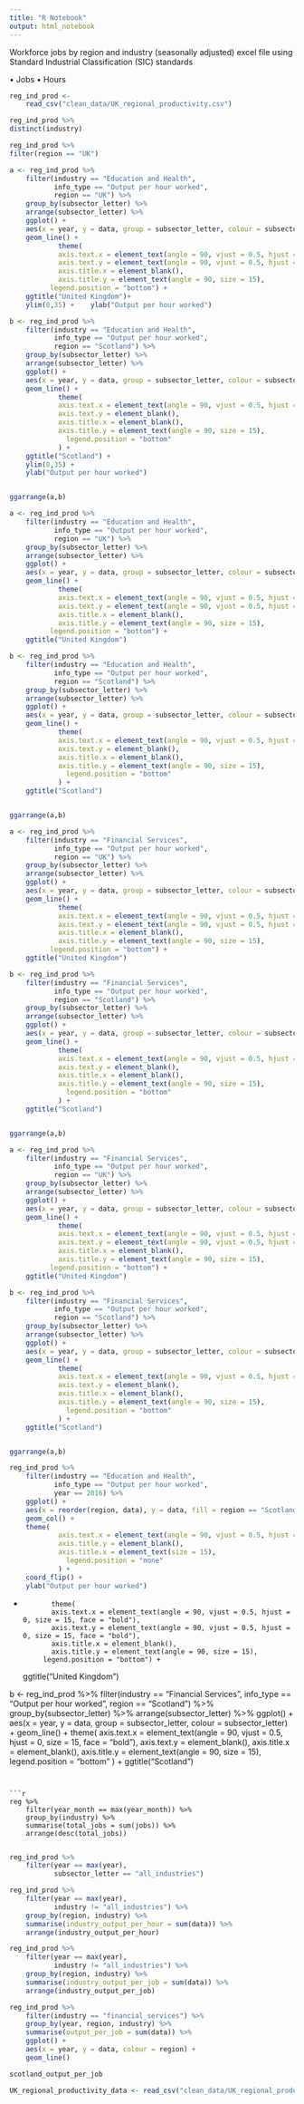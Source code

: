 ```yaml
---
title: "R Notebook"
output: html_notebook
---
```


Workforce jobs by region and industry (seasonally adjusted) excel file using Standard Industrial Classification (SIC) standards

• Jobs
• Hours




```r
reg_ind_prod <-
    read_csv("clean_data/UK_regional_productivity.csv")

reg_ind_prod %>%
distinct(industry)

reg_ind_prod %>%
filter(region == "UK")
```

```r
a <- reg_ind_prod %>%
    filter(industry == "Education and Health",
           info_type == "Output per hour worked",
           region == "UK") %>%
    group_by(subsector_letter) %>%
    arrange(subsector_letter) %>% 
    ggplot() +
    aes(x = year, y = data, group = subsector_letter, colour = subsector_letter) +
    geom_line() +
            theme(
            axis.text.x = element_text(angle = 90, vjust = 0.5, hjust = 0, size = 15, face = "bold"),
            axis.text.y = element_text(angle = 90, vjust = 0.5, hjust = 0, size = 15, face = "bold"),
            axis.title.x = element_blank(),
            axis.title.y = element_text(angle = 90, size = 15),
          legend.position = "bottom") +
    ggtitle("United Kingdom")+
    ylim(0,35) +    ylab("Output per hour worked")

b <- reg_ind_prod %>%
    filter(industry == "Education and Health",
           info_type == "Output per hour worked",
           region == "Scotland") %>%
    group_by(subsector_letter) %>%
    arrange(subsector_letter) %>% 
    ggplot() +
    aes(x = year, y = data, group = subsector_letter, colour = subsector_letter) +
    geom_line() +
            theme(
            axis.text.x = element_text(angle = 90, vjust = 0.5, hjust = 0, size = 15, face = "bold"),
            axis.text.y = element_blank(),
            axis.title.x = element_blank(),
            axis.title.y = element_text(angle = 90, size = 15),
              legend.position = "bottom"
            ) +
    ggtitle("Scotland") +
    ylim(0,35) +
    ylab("Output per hour worked")


ggarrange(a,b)
```
```r
a <- reg_ind_prod %>%
    filter(industry == "Education and Health",
           info_type == "Output per hour worked",
           region == "UK") %>%
    group_by(subsector_letter) %>%
    arrange(subsector_letter) %>% 
    ggplot() +
    aes(x = year, y = data, group = subsector_letter, colour = subsector_letter) +
    geom_line() +
            theme(
            axis.text.x = element_text(angle = 90, vjust = 0.5, hjust = 0, size = 15, face = "bold"),
            axis.text.y = element_text(angle = 90, vjust = 0.5, hjust = 0, size = 15, face = "bold"),
            axis.title.x = element_blank(),
            axis.title.y = element_text(angle = 90, size = 15),
          legend.position = "bottom") +
    ggtitle("United Kingdom")

b <- reg_ind_prod %>%
    filter(industry == "Education and Health",
           info_type == "Output per hour worked",
           region == "Scotland") %>%
    group_by(subsector_letter) %>%
    arrange(subsector_letter) %>% 
    ggplot() +
    aes(x = year, y = data, group = subsector_letter, colour = subsector_letter) +
    geom_line() +
            theme(
            axis.text.x = element_text(angle = 90, vjust = 0.5, hjust = 0, size = 15, face = "bold"),
            axis.text.y = element_blank(),
            axis.title.x = element_blank(),
            axis.title.y = element_text(angle = 90, size = 15),
              legend.position = "bottom"
            ) +
    ggtitle("Scotland")


ggarrange(a,b)
```
```r
a <- reg_ind_prod %>%
    filter(industry == "Financial Services",
           info_type == "Output per hour worked",
           region == "UK") %>%
    group_by(subsector_letter) %>%
    arrange(subsector_letter) %>% 
    ggplot() +
    aes(x = year, y = data, group = subsector_letter, colour = subsector_letter) +
    geom_line() +
            theme(
            axis.text.x = element_text(angle = 90, vjust = 0.5, hjust = 0, size = 15, face = "bold"),
            axis.text.y = element_text(angle = 90, vjust = 0.5, hjust = 0, size = 15, face = "bold"),
            axis.title.x = element_blank(),
            axis.title.y = element_text(angle = 90, size = 15),
          legend.position = "bottom") +
    ggtitle("United Kingdom")

b <- reg_ind_prod %>%
    filter(industry == "Financial Services",
           info_type == "Output per hour worked",
           region == "Scotland") %>%
    group_by(subsector_letter) %>%
    arrange(subsector_letter) %>% 
    ggplot() +
    aes(x = year, y = data, group = subsector_letter, colour = subsector_letter) +
    geom_line() +
            theme(
            axis.text.x = element_text(angle = 90, vjust = 0.5, hjust = 0, size = 15, face = "bold"),
            axis.text.y = element_blank(),
            axis.title.x = element_blank(),
            axis.title.y = element_text(angle = 90, size = 15),
              legend.position = "bottom"
            ) +
    ggtitle("Scotland")


ggarrange(a,b)
```
```r
a <- reg_ind_prod %>%
    filter(industry == "Financial Services",
           info_type == "Output per hour worked",
           region == "UK") %>%
    group_by(subsector_letter) %>%
    arrange(subsector_letter) %>% 
    ggplot() +
    aes(x = year, y = data, group = subsector_letter, colour = subsector_letter) +
    geom_line() +
            theme(
            axis.text.x = element_text(angle = 90, vjust = 0.5, hjust = 0, size = 15, face = "bold"),
            axis.text.y = element_text(angle = 90, vjust = 0.5, hjust = 0, size = 15, face = "bold"),
            axis.title.x = element_blank(),
            axis.title.y = element_text(angle = 90, size = 15),
          legend.position = "bottom") +
    ggtitle("United Kingdom")

b <- reg_ind_prod %>%
    filter(industry == "Financial Services",
           info_type == "Output per hour worked",
           region == "Scotland") %>%
    group_by(subsector_letter) %>%
    arrange(subsector_letter) %>% 
    ggplot() +
    aes(x = year, y = data, group = subsector_letter, colour = subsector_letter) +
    geom_line() +
            theme(
            axis.text.x = element_text(angle = 90, vjust = 0.5, hjust = 0, size = 15, face = "bold"),
            axis.text.y = element_blank(),
            axis.title.x = element_blank(),
            axis.title.y = element_text(angle = 90, size = 15),
              legend.position = "bottom"
            ) +
    ggtitle("Scotland")


ggarrange(a,b)
```

```r
reg_ind_prod %>%
    filter(industry == "Education and Health",
           info_type == "Output per hour worked",
           year == 2016) %>%
    ggplot() +
    aes(x = reorder(region, data), y = data, fill = region == "Scotland") +
    geom_col() +
    theme(
            axis.text.x = element_text(angle = 90, vjust = 0.5, hjust = 0, face = "bold"),
            axis.title.y = element_blank(),
            axis.title.x = element_text(size = 15),
              legend.position = "none"
            ) +
    coord_flip() +
    ylab("Output per hour worked")
```


+
            theme(
            axis.text.x = element_text(angle = 90, vjust = 0.5, hjust = 0, size = 15, face = "bold"),
            axis.text.y = element_text(angle = 90, vjust = 0.5, hjust = 0, size = 15, face = "bold"),
            axis.title.x = element_blank(),
            axis.title.y = element_text(angle = 90, size = 15),
          legend.position = "bottom") +
    ggtitle("United Kingdom")

b <- reg_ind_prod %>%
    filter(industry == "Financial Services",
           info_type == "Output per hour worked",
           region == "Scotland") %>%
    group_by(subsector_letter) %>%
    arrange(subsector_letter) %>% 
    ggplot() +
    aes(x = year, y = data, group = subsector_letter, colour = subsector_letter) +
    geom_line() +
            theme(
            axis.text.x = element_text(angle = 90, vjust = 0.5, hjust = 0, size = 15, face = "bold"),
            axis.text.y = element_blank(),
            axis.title.x = element_blank(),
            axis.title.y = element_text(angle = 90, size = 15),
              legend.position = "bottom"
            ) +
    ggtitle("Scotland")
```


```r
reg %>%
    filter(year_month == max(year_month)) %>%
    group_by(industry) %>% 
    summarise(total_jobs = sum(jobs)) %>% 
    arrange(desc(total_jobs))


```





```r
reg_ind_prod %>% 
    filter(year == max(year),
           subsector_letter == "all_industries")
```

```r
reg_ind_prod %>% 
    filter(year == max(year),
           industry != "all_industries") %>%
    group_by(region, industry) %>% 
    summarise(industry_output_per_hour = sum(data)) %>% 
    arrange(industry_output_per_hour)
```

```r
reg_ind_prod %>% 
    filter(year == max(year),
           industry != "all_industries") %>%
    group_by(region, industry) %>% 
    summarise(industry_output_per_job = sum(data)) %>% 
    arrange(industry_output_per_job)
```

```r
reg_ind_prod %>%
    filter(industry == "financial_services") %>%
    group_by(year, region, industry) %>%
    summarise(output_per_job = sum(data)) %>% 
    ggplot() +
    aes(x = year, y = data, colour = region) +
    geom_line()
```

```r
scotland_output_per_job
```

```r
UK_regional_productivity_data <- read_csv("clean_data/UK_regional_productivity")
```

